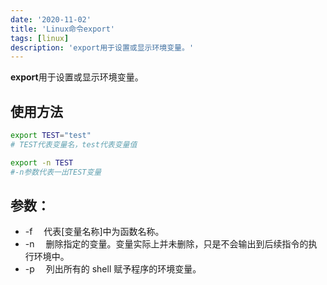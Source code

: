 ```yaml
---
date: '2020-11-02'
title: 'Linux命令export'
tags: [linux]
description: 'export用于设置或显示环境变量。'
---
```


**export**用于设置或显示环境变量。

## 使用方法

```bash
export TEST="test"
# TEST代表变量名，test代表变量值

export -n TEST
#-n参数代表一出TEST变量
```

## 参数：

- -f 　代表[变量名称]中为函数名称。
- -n 　删除指定的变量。变量实际上并未删除，只是不会输出到后续指令的执行环境中。
- -p 　列出所有的 shell 赋予程序的环境变量。

